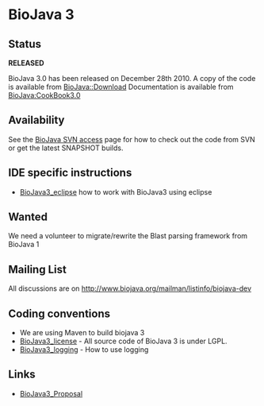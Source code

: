 =BioJava 3=

==Status==
'''RELEASED'''

BioJava 3.0 has been released on December 28th 2010. A copy of the code is available from [[BioJava::Download]]
Documentation is available from [[BioJava:CookBook3.0]]

==Availability==
See the [[CVS_to_SVN_Migration|BioJava SVN access]] page for how to check out the code from SVN or get the latest SNAPSHOT builds.

== IDE specific instructions==

* [[BioJava3_eclipse]] how to work with BioJava3 using eclipse

==Wanted==

We need a volunteer to migrate/rewrite the Blast parsing framework from BioJava 1

==Mailing List==

All discussions are on [http://www.biojava.org/mailman/listinfo/biojava-dev http://www.biojava.org/mailman/listinfo/biojava-dev]

==Coding conventions==

* We are using Maven to build biojava 3
* [[BioJava3_license]] - All source code of BioJava 3 is under LGPL.
* [[BioJava3_logging]] - How to use logging

==Links==
* [[BioJava3_Proposal]]